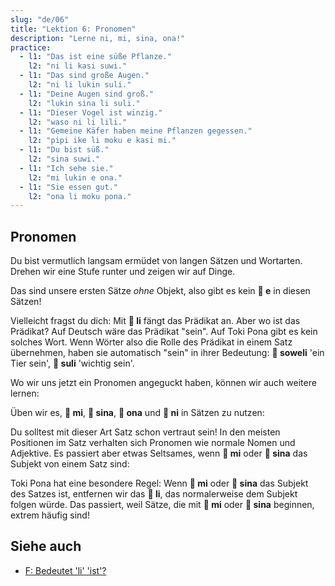 ```yaml
---
slug: "de/06"
title: "Lektion 6: Pronomen"
description: "Lerne ni, mi, sina, ona!"
practice:
  - l1: "Das ist eine süße Pflanze."
    l2: "ni li kasi suwi."
  - l1: "Das sind große Augen."
    l2: "ni li lukin suli."
  - l1: "Deine Augen sind groß."
    l2: "lukin sina li suli."
  - l1: "Dieser Vogel ist winzig."
    l2: "waso ni li lili."
  - l1: "Gemeine Käfer haben meine Pflanzen gegessen."
    l2: "pipi ike li moku e kasi mi."
  - l1: "Du bist süß."
    l2: "sina suwi."
  - l1: "Ich sehe sie."
    l2: "mi lukin e ona."
  - l1: "Sie essen gut."
    l2: "ona li moku pona."
---
```



## Pronomen

Du bist vermutlich langsam ermüdet von langen Sätzen und Wortarten. Drehen wir eine Stufe runter und zeigen wir auf Dinge.

<List>
  <Word sl="ni" m="das hier, das da; dieses" />
  <Sentence sl="ni li soweli." m="Das ist ein Tier." />
  <Sentence sl="ni li kasi." m="Das ist eine Pflanze." />
  <Sentence sl="ni li moku suwi." m="Das ist süßes Essen." />
  <Sentence sl="ni li suli." m="Das ist wichtig." />
  <Sentence sl="ni li pona wawa." m="Das ist supergut." />
</List>

Das sind unsere ersten Sätze *ohne* Objekt, also gibt es kein **󱤉 e** in diesen Sätzen!

Vielleicht fragst du dich: Mit **󱤧 li** fängt das Prädikat an. Aber wo ist das Prädikat? Auf Deutsch wäre das Prädikat "sein". Auf Toki Pona gibt es kein solches Wort. Wenn Wörter also die Rolle des Prädikat in einem Satz übernehmen, haben sie automatisch "sein" in ihrer Bedeutung: **󱥢 soweli** 'ein Tier sein', **󱥣 suli** 'wichtig sein'.

Wo wir uns jetzt ein Pronomen angeguckt haben, können wir auch weitere lernen:

<List>
  <Word sl="mi" m="ich, wir; mein, unser" />
  <Word sl="sina" m="du, Sie; dein, Ihr" />
  <Word sl="ona" m="er, sie, es; sein, ihr" />
</List>

Üben wir es, **󱤴 mi**, **󱥞 sina**, **󱥆 ona** und **󱥁 ni** in Sätzen zu nutzen:

<List>
  <Sentence sl="kasi ni li suli." m="Diese Pflanze ist groß." />
  <Sentence sl="sona sina li wawa." m="Dein Wissen ist unglaublich." />
  <Sentence sl="pipi ni li pipi mi." m="Dieser Käfer ist mein Käfer." />
  <Sentence sl="waso sina li lukin e mi." m="Dein Vogel sieht mich." />
  <Sentence sl="waso li moku e pipi ni." m="Der Vogel isst diesen Käfer." />
  <Sentence sl="soweli mi li moku e kasi ona." m="Mein Tier isst seine Pflanze." />
</List>

Du solltest mit dieser Art Satz schon vertraut sein! In den meisten Positionen im Satz verhalten sich Pronomen wie normale Nomen und Adjektive. Es passiert aber etwas Seltsames, wenn **󱤴 mi** oder **󱥞 sina** das Subjekt von einem Satz sind:

<List>
  <Sentence sl="mi wawa." m="Ich bin stark." />
  <Sentence sl="sina lukin e moku." m="Du siehst Essen." />
  <Sentence sl="mi sona e kasi suli." m="Ich kenne die große Pflanze." />
  <Sentence sl="sina sona e suli kasi." m="Du kennst die Größe der Pflanze." />
</List>

Toki Pona hat eine besondere Regel: Wenn **󱤴 mi** oder **󱥞 sina** das Subjekt des Satzes ist, entfernen wir das **󱤧 li**, das normalerweise dem Subjekt folgen würde. Das passiert, weil Sätze, die mit **󱤴 mi** oder **󱥞 sina** beginnen, extrem häufig sind!

<Practice exercises={frontmatter.practice} client:load />

## Siehe auch
* [F: Bedeutet 'li' 'ist'?](../li-and-is)
